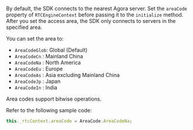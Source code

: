 <PlatformWrapper platform="react-native">

By default, the SDK connects to the nearest Agora server. Set the `areaCode` property of `RTCEngineContext` before passing it to the `initialize` method. After you set the access area, the SDK only connects to servers in the specified area.

You can set the area to:

* `AreaCodeGlob`: Global (Default)
* `AreaCodeCn`  : Mainland China
* `AreaCodeNa`  : North America
* `AreaCodeEu`  : Europe
* `AreaCodeAs`  : Asia excluding Mainland China
* `AreaCodeJp`  : Japan
* `AreaCodeIn`  : India

<Admonition title="information" type="info">
Area codes support bitwise operations.
</Admonition>

Refer to the following sample code:

```javascript
this._rtcContext.areaCode = AreaCode.AreaCodeNa;
```

</PlatformWrapper>
